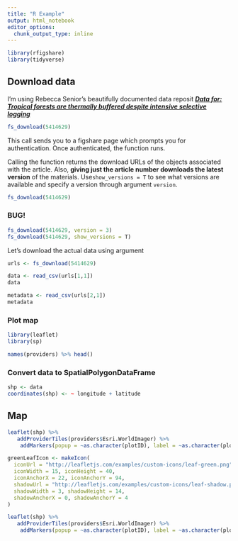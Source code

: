 ```yaml
---
title: "R Example"
output: html_notebook
editor_options: 
  chunk_output_type: inline
---
```


```r
library(rfigshare)
library(tidyverse)
```


## Download data

I'm using Rebecca Senior's beautifully documented data reposit [***Data for: Tropical forests are thermally buffered despite intensive selective logging***](https://figshare.com/articles/Data_for_Tropical_forests_are_thermally_buffered_despite_intensive_selective_logging/5414629/1)


```r
fs_download(5414629)
```

This call sends you to a figshare page which prompts you for authentication. Once authenticated, the function runs.


Calling the function returns the download URLs of the objects associated with the article. Also, **giving just the article number downloads the latest version** of the materials. Use`show_versions = T` to see what versions are available and specify a  version through argument `version`.


```r
fs_download(5414629)
```



### BUG! 
```r
fs_download(5414629, version = 3)
fs_download(5414629, show_versions = T)
```
 
Let's download the actual data using argument
```r
urls <- fs_download(5414629)
```

```r
data <- read_csv(urls[1,1])
data
```




```r
metadata <- read_csv(urls[2,1])
metadata
```

### Plot map

```r
library(leaflet)
library(sp)
```


```r
names(providers) %>% head()
```
### Convert data to SpatialPolygonDataFrame
```r
shp <- data
coordinates(shp) <- ~ longitude + latitude
```

## Map
```r

leaflet(shp) %>%
   addProviderTiles(providers$Esri.WorldImager) %>% 
    addMarkers(popup = ~as.character(plotID), label = ~as.character(plotID))
```




```r
greenLeafIcon <- makeIcon(
  iconUrl = "http://leafletjs.com/examples/custom-icons/leaf-green.png",
  iconWidth = 15, iconHeight = 40,
  iconAnchorX = 22, iconAnchorY = 94,
  shadowUrl = "http://leafletjs.com/examples/custom-icons/leaf-shadow.png",
  shadowWidth = 3, shadowHeight = 14,
  shadowAnchorX = 0, shadowAnchorY = 4
)

leaflet(shp) %>%
   addProviderTiles(providers$Esri.WorldImager) %>% 
    addMarkers(popup = ~as.character(plotID), label = ~as.character(plotID), icon = greenLeafIcon)
```
